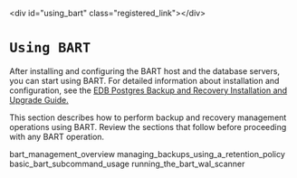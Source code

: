 \<div id="using\_bart" class="registered\_link"\>\</div\>

# `Using BART`

After installing and configuring the BART host and the database servers, you can start using BART. For detailed information about installation and configuration, see the [EDB Postgres Backup and Recovery Installation and Upgrade Guide.](https://www.enterprisedb.com/edb-docs)

This section describes how to perform backup and recovery management operations using BART. Review the sections that follow before proceeding with any BART operation.

<div class="toctree" data-maxdepth="3">

bart\_management\_overview managing\_backups\_using\_a\_retention\_policy basic\_bart\_subcommand\_usage running\_the\_bart\_wal\_scanner

</div>
